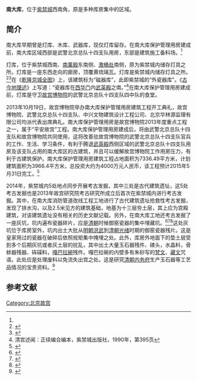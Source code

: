 '''南大库'''，位于[[北京故宫|紫禁城]]西南角，原是多种库房集中的区域。

==简介==
南大库早期曾是灯库、木库、武器库，现仅灯库留存。在南大库保护管理用房建成前，南大库区域西部是武警北京总队十四支队用房，东部是建筑施工备料场。<ref name=jww/>

灯库，位于紫禁城西南、[[南薰殿|南薰殿]]东南侧、[[激桶处|激桶处]]南侧，原为紫禁城内储存灯具之所。灯库是一座东西走向的廊房，顶覆黄琉璃瓦。灯库是紫禁城内储存灯具之所。<ref>{{Cite web |url=http://news.sina.com.cn/o/2007-03-21/043511462481s.shtml |title=二档馆旁又现明代皇家建筑群遗址，新浪，2007-03-21 |accessdate=2013-10-12 |archive-date=2013-10-15 |archive-url=https://web.archive.org/web/20131015020723/http://news.sina.com.cn/o/2007-03-21/043511462481s.shtml |dead-url=no }}</ref><ref>{{Cite web |url=http://culture.people.com.cn/GB/40483/40484/4297998.html |title=紫禁城宫殿：故宫外朝两侧建筑群，人民网，2006年04月14日 |accessdate=2013年10月12日 |archive-date=2014年11月5日 |archive-url=https://web.archive.org/web/20141105033649/http://culture.people.com.cn/GB/40483/40484/4297998.html |dead-url=no }}</ref>在《[[乾隆京城全图|乾隆京城全图]]》上，该建筑标为“磁器库”，此即紫禁城的“外瓷器库”。《[[古今地理述|古今地理述]]》上写道：“瓷器库在[[西华门|西华门]]内[[武英殿|武英殿]]之南。”<ref>清宫述闻：正续编合编本，紫禁城出版社，1990年，第395页</ref>在南大库保护管理用房建成前，灯库是守卫[[故宫博物院|故宫博物院]]的武警北京总队十四支队四中队的食堂。

2013年10月19日，故宫博物院举办南大库保护管理用房建筑工程开工典礼，故宫博物院、武警北京总队十四支队、中兴文物建筑设计工程公司、北京华林源监理有限公司均派代表出席典礼。南大库保护管理用房是故宫博物院2013年度重点工程之一，属于“平安故宫”工程。南大库保护管理用房建成后，将由武警北京总队十四支队和故宫博物院共同使用，这将改善驻故宫博物院的武警北京总队十四支队官兵的工作、生活、学习条件，有利于腾退[[武英殿|武英殿]]西侧区域的武警北京总队十四支队用房及该支队占用的南大库区的古建筑，并且可以缓解故宫博物院工作用房压力，有利于古建筑保护。南大库保护管理用房建筑工程占地面积为7336.49平方米，计划建筑面积为3966.4平方米，总投资大约为4000万元人民币，该工程预计2015年5月31日完工。<ref name=jww>{{Cite web |url=http://www.jingwei.com/feed/news/230357556094300473/10640593.html |title=“平安故宫”——南大库保护管理用房建筑工程开工，经纬网，2013-10-25 |accessdate=2014-11-04 |archive-date=2014-11-04 |archive-url=https://web.archive.org/web/20141104210548/http://www.jingwei.com/feed/news/230357556094300473/10640593.html |dead-url=yes }}</ref>

2014年，紫禁城内5处地点同步开展考古发掘，其中三处是古代建筑遗址，这5处考古发掘也是2013年故宫研究院考古研究所成立后首次在紫禁城内进行考古发掘。其中，在南大库消防管道改线工程工地进行了古代建筑遗址抢救性考古发掘，发现了排水沟，以及2.5米见方的建筑基础，地基为十三层夯土层，其上应为宫殿建筑，对该建筑遗址没有相关的历史文献记载。另外，在南大库工地还考古发掘了一座灰坑，坑内遍布瓷器碎片，应是[[清朝|清朝]]时候御窑瓷器的集中埋藏坑。<ref>{{Cite web |url=http://www.chinaxiaokang.com/html/2014-10/200362.html |title=故宫博物院成立89年 紫禁城首次考古挖掘，中国小康网，2014-10-12 |accessdate=2014-11-04 |archive-date=2014-11-04 |archive-url=https://web.archive.org/web/20141104205539/http://www.chinaxiaokang.com/html/2014-10/200362.html |dead-url=yes }}</ref><ref>{{Cite web |url=http://www.dpm.org.cn/shtml/400/@/121918.html |title=故宫博物院召开“平安故宫”工程月度新闻发布会——彻底进行环境整治 全面恢复历史风貌，故宫博物院，2014-10-10 |accessdate=2014-11-04 |archive-date=2016-03-05 |archive-url=https://web.archive.org/web/20160305234704/http://www.dpm.org.cn/shtml/400/%40/121918.html |dead-url=yes }}</ref><ref>{{Cite web |url=http://www.chnmuseum.cn/(S(v5ukqnnsapj5a32d2kuczvn2))/Default.aspx?TabId=138&InfoID=102331&frtid=112 |title=明年能到故宫看考古发掘，中国国家博物馆，2014-10-13 |accessdate=2014-11-04 |archive-date=2014-11-30 |archive-url=https://web.archive.org/web/20141130011255/http://www.chnmuseum.cn/(S(v5ukqnnsapj5a32d2kuczvn2))/Default.aspx?TabId=138&InfoID=102331&frtid=112 |dead-url=yes }}</ref>这处灰坑位于库房室外，坑内出土大批从[[明朝|明朝]][[洪武|洪武]]到[[清朝|清朝]][[光绪|光绪]]时期的御窑瓷器残片。这是皇家用过的瓷器在破碎后依照规矩集中掩埋之处。此外，库房外地面下的垫土层受到多个后期灰坑或者灰土层的扰乱，其中出土大量玉石器残件、碴头，水晶料，骨蚌器残器、砗磲料，[[嘎巴拉碗|嘎巴拉碗]]残件。嘎巴拉碗的内壁多有朱砂写的[[梵文|梵文]]、[[藏文|藏文]]咒语。此处应是处理废料以免流失出宫之处。这是研究[[清朝|清朝]][[内务府|内务府]]生产玉石器等工艺品情况的宝贵资料。<ref>{{Cite web |url=http://www.ccrnews.com.cn/plus/view.php?aid=55456 |title=紫禁城内的考古发现——故宫明清建筑遗址2014年的发掘收获，中国文物信息网，2015-01-09 |accessdate=2015-01-12 |archive-date=2015-01-12 |archive-url=https://web.archive.org/web/20150112123734/http://www.ccrnews.com.cn/plus/view.php?aid=55456 |dead-url=yes }}</ref>

==参考文献==
{{reflist}}

{{Geographic Location
|西北 = [[南薰殿|南薰殿]]
|北 =  [[南薰殿|南薰殿]]、[[激桶处|激桶处]]
|東北 = [[激桶处|激桶处]]
|西 = 屏风楼
|中央 = '''南大库'''
|東 =
|西南 = 紫禁城西南角楼
|南 =紫禁城南城墙
|東南 =紫禁城南城墙
}}

[[Category:北京故宫|Category:北京故宫]]